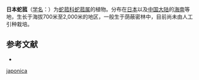 {{Speciesbox
| name = 日本蛇菰
| status = 
| status_system = 
| image =
| genus = Balanophora
| species = japonica
| authority = Makino
}}

'''日本蛇菰'''（[[学名|学名]]：{{lang|la|''Balanophora japonica''}}）为[[蛇菰科|蛇菰科]][[蛇菰属|蛇菰属]]的植物。分布在[[日本|日本]]以及[[中国大陆|中国大陆]]的[[海南|海南]]等地，生长于海拔700米至2,000米的地区，一般生于荫蔽密林中，目前尚未由人工引种栽培。

== 参考文献 ==
<div class="references-small">
* {{cite web| url =http://www.bioinfo.cn/db05/KmzwSpecies.php?action=view&id=1930| title =日本蛇菰| work =《中国高等植物数据库全库》| publisher =中国科学院微生物研究所| author =昆明植物研究所| accessdate =2009-02-22| deadurl =yes| archiveurl =https://web.archive.org/web/20160305042909/http://www.bioinfo.cn/db05/KmzwSpecies.php?action=view&id=1930| archivedate =2016-03-05}}
</div>
{{Taxonbar|from=Q11086606}}

{{DEFAULTSORT:Balanophora japonica}}
[[Category:蛇菰属|japonica]]


{{Santalales-stub}}